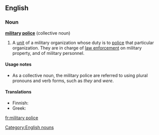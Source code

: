 ==English==
{{wikipedia}}
===Noun===
'''[[military]] [[police]]''' {{singularonly}} (collective noun) [[Category:English nouns]]

# A [[unit]] of a military organization whose duty is to [[police#Verb|police]] that particular organization. They are in charge of [[law enforcement]] on military property, and of military personnel.

====Usage notes====
* As a collective noun, the military police are referred to using plural pronouns and verb forms, such as ''they'' and ''were''.

====Translations====
{{top}}
* Finnish: {{t-|fi|sotapoliisi}}
* Greek: {{t+|el|στρατονομία}}
{{mid}}
{{bottom}}

[[fr:military police]]